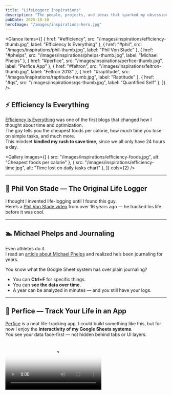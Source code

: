 ```yaml
---
title: "LifeLoggerz Inspirations"
description: "The people, projects, and ideas that sparked my obsession with tracking life and optimizing every hour."
pubDate: 2025-10-10
heroImage: "/images/inspirations-hero.jpg"
---
```



<Glance
  items={[
    { href: "#efficiency", src: "/images/inspirations/efficiency-thumb.jpg", label: "Efficiency Is Everything" },
    { href: "#phil",       src: "/images/inspirations/phil-thumb.jpg",        label: "Phil Von Stade" },
    { href: "#phelps",     src: "/images/inspirations/phelps-thumb.jpg",      label: "Michael Phelps" },
    { href: "#perfice",    src: "/images/inspirations/perfice-thumb.jpg",     label: "Perfice App" },
    { href: "#feltron",    src: "/images/inspirations/feltron-thumb.jpg",     label: "Feltron 2013" },
    { href: "#raptitude",  src: "/images/inspirations/raptitude-thumb.jpg",   label: "Raptitude" },
    { href: "#qs",         src: "/images/inspirations/qs-thumb.jpg",          label: "Quantified Self" },
  ]}
/>

<h2 id="efficiency">⚡ Efficiency Is Everything</h2>

[Efficiency Is Everything](https://efficiencyiseverything.com) was one of the first blogs that changed how I thought about time and optimization.  
The guy tells you the cheapest foods per calorie, how much time you lose on simple tasks, and much more.  
This mindset **kindled my rush to save time**, since we all only have 24 hours a day.

<Gallery
  images={[
    { src: "/images/inspirations/efficiency-foods.jpg", alt: "Cheapest foods per calorie" },
    { src: "/images/inspirations/efficiency-time.jpg", alt: "Time lost on daily tasks chart" },
  ]}
  cols={2}
/>

---

<h2 id="phil">🎥 Phil Von Stade — The Original Life Logger</h2>

I thought I invented life-logging until I found this guy.  
Here’s a [Phil Von Stade video](https://www.youtube.com/watch?v=DPwZ-5M6XKw) from over 16 years ago — he tracked his life before it was cool.

<YouTubeLite id="DPwZ-5M6XKw" title="Phil Von Stade Life Tracking" />

---

<h2 id="phelps">🏊 Michael Phelps and Journaling</h2>

Even athletes do it.  
I read an [article about Michael Phelps](https://www.inc.com/jeff-haden/michael-phelps-journaling-habits.html) and realized he’s been journaling for years.  

You know what the Google Sheet system has over plain journaling?  
- You can **Ctrl+F** for specific things.  
- You can **see the data over time**.  
- A year can be analyzed in minutes — and you still have your logs.

---

<h2 id="perfice">📱 Perfice — Track Your Life in an App</h2>

[Perfice](https://www.perfice.com) is a neat life-tracking app. I could build something like this, but for now I enjoy the **interactivity of my Google Sheets systems**.  
You see your data face-first — not hidden behind tabs or UI layers.

<Video src="/videos/lifeloggerz-sheets-demo.mp4" poster="/images/inspirations/sheets-poster.jpg" />

---

<h2 id="feltron">🎨 Feltron’s 2013 Annual Report</h2>

Nicholas Felton’s [2013 Life Report](https://feltron.com/FAR13.html) blew my mind.  
The graphic design presentation of his data is beautiful — minimal, statistical, poetic.  

Feel free to improve my systems in the **aesthetics department**.  
I haven’t delved into Looker Studio or Power BI yet, but that’s coming.

<Gallery
  images={[
    { src: "/images/inspirations/feltron1.jpg", alt: "Feltron 2013 life report layout" },
    { src: "/images/inspirations/feltron2.jpg", alt: "Feltron data visualization" },
  ]}
  cols={2}
/>

---

<h2 id="raptitude">🌱 Raptitude — Experiments in Living Better</h2>

[Raptitude](https://www.raptitude.com) inspired me to test self-improvement like experiments.  
My blog isn’t just about data — it’s about **improving workflows, free time, and ultimately, life**.

---

<h2 id="qs">📊 Quantified Self Movement</h2>

The [Quantified Self](https://quantifiedself.com) community shows what’s possible when people track everything.  
It’s not just numbers; it’s **awareness turned into action**.

---

## 💬 Final Thoughts

You think you can do better?  
Try using **Looker Studio**, **Power BI**, or tools I haven’t even touched yet.  
I avoid biometrics for now — there’s still plenty to optimize manually.

When I was younger, I kept stacks of notes and whiteboards trying to organize ideas.  
It was chaos.  
In **January 2023**, I began logging stats in Google Sheets.  
By **July 2023**, I realized I could **organize my entire mind in Excel** —  
and from that moment, LifeLoggerz began.

---

*Thanks to every creator who pushed me to quantify life itself.*
